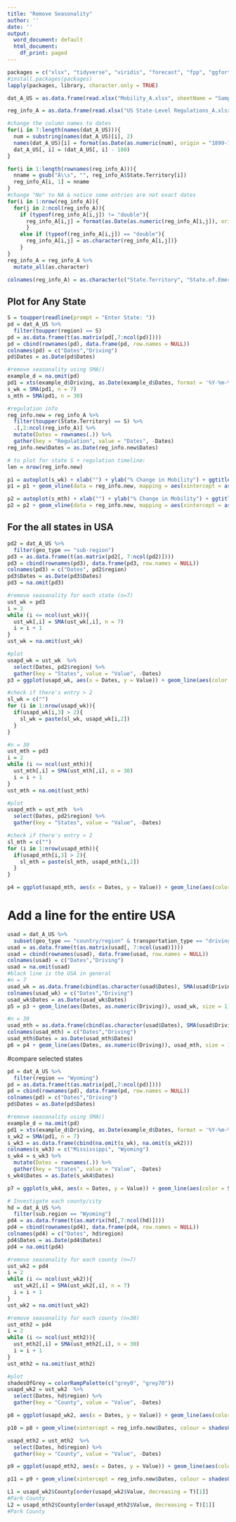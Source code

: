 ```yaml
---
title: "Remove Seasonality"
author: ''
date: ''
output:
  word_document: default
  html_document:
    df_print: paged
---
```

```r
packages = c("xlsx", "tidyverse", "viridis", "forecast", "fpp", "ggfortify", "zoo", "xts", "forecast", "TTR")
#install.packages(packages)
lapply(packages, library, character.only = TRUE)
```

```r

dat_A_US = as.data.frame(read.xlsx("Mobility_A.xlsx", sheetName = "Sample_Apple_UNITED STATES")) #US

reg_info_A = as.data.frame(read.xlsx("US State-Level Regulations_A.xlsx", sheetName = "State-Level Regulations_A"))
```

```r

#change the column names to dates
for(i in 7:length(names(dat_A_US))){
  num = substring(names(dat_A_US)[i], 2)
  names(dat_A_US)[i] = format(as.Date(as.numeric(num), origin = "1899-12-30"),format = "%Y-%m-%d")
  dat_A_US[, i] = (dat_A_US[, i] - 100)
}

for(i in 1:length(rownames(reg_info_A))){
  nname = gsub("Â\\s", "", reg_info_A$State.Territory[i])
  reg_info_A[i, 1] = nname
}
#change "No" to NA & notice some entries are not exact dates
for(i in 1:nrow(reg_info_A)){
  for(j in 2:ncol(reg_info_A)){
    if (typeof(reg_info_A[i,j]) != "double"){
      reg_info_A[i,j] = format(as.Date(as.numeric(reg_info_A[i,j]), origin = "1899-12-30"), format = "%Y-%m-%d")
      }
    else if (typeof(reg_info_A[i,j]) == "double"){
      reg_info_A[i,j] = as.character(reg_info_A[i,j])}
    }
}
reg_info_A = reg_info_A %>%
  mutate_all(as.character)

colnames(reg_info_A) = as.character(c("State.Territory", "State.of.Emergency", "Stay-at-Home", "Face.Coverings", "Gatherings", "Out-of-State.Travel", "Schools.Closure", "Bar&Sit-Down Restaurants.Closure", "Other.Facilities.Closure"))
```

## Plot for Any State
```r
S = toupper(readline(prompt = "Enter State: "))
pd = dat_A_US %>%
  filter(toupper(region) == S)
pd = as.data.frame(t(as.matrix(pd[,7:ncol(pd)])))
pd = cbind(rownames(pd), data.frame(pd, row.names = NULL))
colnames(pd) = c("Dates","Driving")
pd$Dates = as.Date(pd$Dates)

#remove seasonality using SMA()
example_d = na.omit(pd)
pd1 = xts(example_d$Driving, as.Date(example_d$Dates, format = '%Y-%m-%d'))
s_wk = SMA(pd1, n = 7) 
s_mth = SMA(pd1, n = 30) 

#regulation info
reg_info.new = reg_info_A %>%
  filter(toupper(State.Territory) == S) %>%
  .[,2:ncol(reg_info_A)] %>%
  mutate(Dates = rownames(.)) %>%
  gather(key = "Regulation", value = "Dates", -Dates)
reg_info.new$Dates = as.Date(reg_info.new$Dates)
``` 

```r
# to plot for state S + regulation timeline:
len = nrow(reg_info.new)

p1 = autoplot(s_wk) + xlab("") + ylab("% Change in Mobility") + ggtitle(paste("Adjusted %Change in Driving Mobility of State", S, "(n = 7)"))
p1 = p1 + geom_vline(data = reg_info.new, mapping = aes(xintercept = as.POSIXct(reg_info.new[, 2], tz = "UTC"), colour = Regulation), size = 0.7, show.legend = TRUE) + geom_hline(yintercept = 0, size = 1, linetype = "dashed", colour = "Red") + theme(axis.text.x = element_text(angle = 45, hjust = 1)) + scale_x_date(date_labels = "%y %b %d") #x-intercept needs to have the same form as the time(s_wk)

p2 = autoplot(s_mth) + xlab("") + ylab("% Change in Mobility") + ggtitle(paste("Adjusted %Change in Driving Mobility of State", S, "(n = 30)")) 
p2 = p2 + geom_vline(data = reg_info.new, mapping = aes(xintercept = as.POSIXct(reg_info.new[, 2], tz = "UTC"), colour = Regulation), size = 0.7, show.legend = TRUE) + geom_hline(yintercept = 0, size = 1, linetype = "dashed", colour = "Red") + theme(axis.text.x = element_text(angle = 45, hjust = 1)) + scale_x_date(date_labels = "%y %b %d")
```

## For the all states in USA
```r
pd2 = dat_A_US %>%
  filter(geo_type == "sub-region")
pd3 = as.data.frame(t(as.matrix(pd2[, 7:ncol(pd2)]))) 
pd3 = cbind(rownames(pd3), data.frame(pd3, row.names = NULL))
colnames(pd3) = c("Dates", pd2$region)
pd3$Dates = as.Date(pd3$Dates)
pd3 = na.omit(pd3)

#remove seasonality for each state (n=7)
ust_wk = pd3
i = 2
while (i <= ncol(ust_wk)){
  ust_wk[,i] = SMA(ust_wk[,i], n = 7)
  i = i + 1
}
ust_wk = na.omit(ust_wk)

#plot
usapd_wk = ust_wk  %>%
  select(Dates, pd2$region) %>%
  gather(key = "States", value = "Value", -Dates)
p3 = ggplot(usapd_wk, aes(x = Dates, y = Value)) + geom_line(aes(color = States), size = 0.1) + xlab("") + ylab("Mobility (% change)") + ggtitle("Adjusted %Change in Driving Mobility in USA (n = 7)") + theme_minimal()

#check if there's entry > 2
sl_wk = c("")
for (i in 1:nrow(usapd_wk)){
  if(usapd_wk[i,3] > 2){
    sl_wk = paste(sl_wk, usapd_wk[i,2])
  }
}

#n = 30
ust_mth = pd3
i = 2
while (i <= ncol(ust_mth)){
  ust_mth[,i] = SMA(ust_mth[,i], n = 30)
  i = i + 1
}
ust_mth = na.omit(ust_mth)

#plot
usapd_mth = ust_mth  %>%
  select(Dates, pd2$region) %>%
  gather(key = "States", value = "Value", -Dates)

#check if there's entry > 2
sl_mth = c("")
for (i in 1:nrow(usapd_mth)){
  if(usapd_mth[i,3] > 2){
    sl_mth = paste(sl_mth, usapd_mth[i,2])
  }
}

p4 = ggplot(usapd_mth, aes(x = Dates, y = Value)) + geom_line(aes(color = States), size = 0.1) + xlab("") + ylab("Mobility (% change)") + ggtitle("Adjusted %Change in Driving Mobility in USA (n = 30)") + theme_minimal()
```

# Add a line for the entire USA
```r
usad = dat_A_US %>%
  subset(geo_type == "country/region" & transportation_type == "driving")
usad = as.data.frame(t(as.matrix(usad[, 7:ncol(usad)])))
usad = cbind(rownames(usad), data.frame(usad, row.names = NULL))
colnames(usad) = c("Dates","Driving")
usad = na.omit(usad)
#black line is the USA in general
#n = 7
usad_wk = as.data.frame(cbind(as.character(usad$Dates), SMA(usad$Driving, n = 7)))%>% na.omit()
colnames(usad_wk) = c("Dates","Driving")
usad_wk$Dates = as.Date(usad_wk$Dates)
p5 = p3 + geom_line(aes(Dates, as.numeric(Driving)), usad_wk, size = 1) + geom_hline(yintercept = 0, size = 1, linetype = "dashed", colour = "Red") + theme(axis.text.x = element_text(angle = 45, hjust = 1)) + scale_x_date(date_labels = "%y %b %d") 

#n = 30
usad_mth = as.data.frame(cbind(as.character(usad$Dates), SMA(usad$Driving, n = 30)))%>% na.omit()
colnames(usad_mth) = c("Dates","Driving")
usad_mth$Dates = as.Date(usad_mth$Dates)
p6 = p4 + geom_line(aes(Dates, as.numeric(Driving)), usad_mth, size = 1) + geom_hline(yintercept = 0, size = 1, linetype = "dashed", colour = "Red") + theme(axis.text.x = element_text(angle = 45, hjust = 1)) + scale_x_date(date_labels = "%y %b %d") 
```

#compare selected states
```r
pd = dat_A_US %>%
  filter(region == "Wyoming")
pd = as.data.frame(t(as.matrix(pd[,7:ncol(pd)])))
pd = cbind(rownames(pd), data.frame(pd, row.names = NULL))
colnames(pd) = c("Dates","Driving")
pd$Dates = as.Date(pd$Dates)

#remove seasonality using SMA()
example_d = na.omit(pd)
pd1 = xts(example_d$Driving, as.Date(example_d$Dates, format = '%Y-%m-%d'))
s_wk2 = SMA(pd1, n = 7) 
s_wk3 = as.data.frame(cbind(na.omit(s_wk), na.omit(s_wk2)))
colnames(s_wk3) = c("Mississippi", "Wyoming")
s_wk4 = s_wk3 %>%
  mutate(Dates = rownames(.)) %>%
  gather(key = "States", value = "Value", -Dates)
s_wk4$Dates = as.Date(s_wk4$Dates)

p7 = ggplot(s_wk4, aes(x = Dates, y = Value)) + geom_line(aes(color = States), size = 0.1) + xlab("") + ylab("Mobility (% change)") + ggtitle("Compare Adjusted Driving Mobility in 2 States (n = 7)") + theme_minimal() + geom_hline(yintercept = 0, size = 1, linetype = "dashed", colour = "Red") + theme(axis.text.x = element_text(angle = 45, hjust = 1)) + scale_x_date(date_labels = "%y %b %d")
```

```r
# Investigate each county/city
hd = dat_A_US %>%
  filter(sub.region == "Wyoming")
pd4 = as.data.frame(t(as.matrix(hd[,7:ncol(hd)])))
pd4 = cbind(rownames(pd4), data.frame(pd4, row.names = NULL))
colnames(pd4) = c("Dates", hd$region)
pd4$Dates = as.Date(pd4$Dates)
pd4 = na.omit(pd4)

#remove seasonality for each county (n=7)
ust_wk2 = pd4
i = 2
while (i <= ncol(ust_wk2)){
  ust_wk2[,i] = SMA(ust_wk2[,i], n = 7)
  i = i + 1
}
ust_wk2 = na.omit(ust_wk2)

#remove seasonality for each county (n=30)
ust_mth2 = pd4
i = 2
while (i <= ncol(ust_mth2)){
  ust_mth2[,i] = SMA(ust_mth2[,i], n = 30)
  i = i + 1
}
ust_mth2 = na.omit(ust_mth2)

#plot
shadesOfGrey = colorRampPalette(c("grey0", "grey70"))
usapd_wk2 = ust_wk2  %>%
  select(Dates, hd$region) %>%
  gather(key = "County", value = "Value", -Dates)

p8 = ggplot(usapd_wk2, aes(x = Dates, y = Value)) + geom_line(aes(color = County), size = 0.1) + xlab("") + ylab("Mobility (% change)") + ggtitle("Adjusted %Change of Driving Mobility in Wyoming Counties (n = 7)") + theme_minimal()

p10 = p8 + geom_vline(xintercept = reg_info.new$Dates, colour = shadesOfGrey(nrow(reg_info.new)), size = 0.7, linetype = "dashed") + geom_text(data = reg_info.new, mapping = aes(x = Dates, y = 400, label = Regulation), angle = 90, size = 3) + geom_hline(yintercept = 0, size = 1, linetype = "dashed", colour = "Red") + theme(axis.text.x = element_text(angle = 45, hjust = 1)) + scale_x_date(date_labels = "%y %b %d")

usapd_mth2 = ust_mth2  %>%
  select(Dates, hd$region) %>%
  gather(key = "County", value = "Value", -Dates)

p9 = ggplot(usapd_mth2, aes(x = Dates, y = Value)) + geom_line(aes(color = County), size = 0.1) + xlab("") + ylab("Mobility (% change)") + ggtitle("Adjusted %Change of Driving Mobility in Wyoming Counties (n = 30)") + theme_minimal()

p11 = p9 + geom_vline(xintercept = reg_info.new$Dates, colour = shadesOfGrey(nrow(reg_info.new)), size = 0.7, linetype = "dashed") + geom_text(data = reg_info.new, mapping = aes(x = Dates, y = 400, label = Regulation), angle = 90, size = 3) + geom_hline(yintercept = 0, size = 1, linetype = "dashed", colour = "Red") + theme(axis.text.x = element_text(angle = 45, hjust = 1)) + scale_x_date(date_labels = "%y %b %d")

L1 = usapd_wk2$County[order(usapd_wk2$Value, decreasing = T)[1]]
#Park County
L2 = usapd_mth2$County[order(usapd_mth2$Value, decreasing = T)[1]]
#Park County
```

